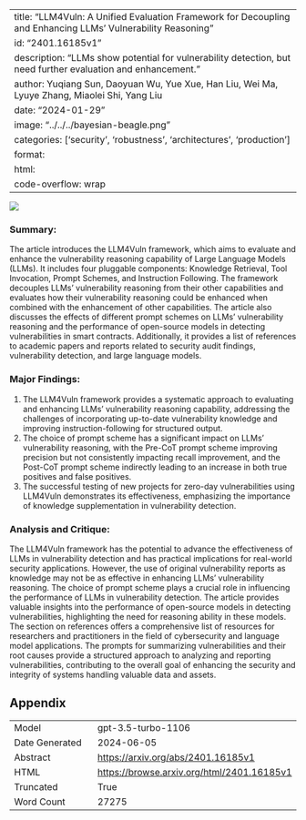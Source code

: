
---
title: "LLM4Vuln: A Unified Evaluation Framework for Decoupling and Enhancing LLMs' Vulnerability Reasoning"
id: "2401.16185v1"
description: "LLMs show potential for vulnerability detection, but need further evaluation and enhancement."
author: Yuqiang Sun, Daoyuan Wu, Yue Xue, Han Liu, Wei Ma, Lyuye Zhang, Miaolei Shi, Yang Liu
date: "2024-01-29"
image: "../../../bayesian-beagle.png"
categories: ['security', 'robustness', 'architectures', 'production']
format:
  html:
    code-overflow: wrap
---

![](../../../bayesian-beagle.png)

### Summary:
The article introduces the LLM4Vuln framework, which aims to evaluate and enhance the vulnerability reasoning capability of Large Language Models (LLMs). It includes four pluggable components: Knowledge Retrieval, Tool Invocation, Prompt Schemes, and Instruction Following. The framework decouples LLMs' vulnerability reasoning from their other capabilities and evaluates how their vulnerability reasoning could be enhanced when combined with the enhancement of other capabilities. The article also discusses the effects of different prompt schemes on LLMs' vulnerability reasoning and the performance of open-source models in detecting vulnerabilities in smart contracts. Additionally, it provides a list of references to academic papers and reports related to security audit findings, vulnerability detection, and large language models.

### Major Findings:
1. The LLM4Vuln framework provides a systematic approach to evaluating and enhancing LLMs' vulnerability reasoning capability, addressing the challenges of incorporating up-to-date vulnerability knowledge and improving instruction-following for structured output.
2. The choice of prompt scheme has a significant impact on LLMs' vulnerability reasoning, with the Pre-CoT prompt scheme improving precision but not consistently impacting recall improvement, and the Post-CoT prompt scheme indirectly leading to an increase in both true positives and false positives.
3. The successful testing of new projects for zero-day vulnerabilities using LLM4Vuln demonstrates its effectiveness, emphasizing the importance of knowledge supplementation in vulnerability detection.

### Analysis and Critique:
The LLM4Vuln framework has the potential to advance the effectiveness of LLMs in vulnerability detection and has practical implications for real-world security applications. However, the use of original vulnerability reports as knowledge may not be as effective in enhancing LLMs' vulnerability reasoning. The choice of prompt scheme plays a crucial role in influencing the performance of LLMs in vulnerability detection. The article provides valuable insights into the performance of open-source models in detecting vulnerabilities, highlighting the need for reasoning ability in these models. The section on references offers a comprehensive list of resources for researchers and practitioners in the field of cybersecurity and language model applications. The prompts for summarizing vulnerabilities and their root causes provide a structured approach to analyzing and reporting vulnerabilities, contributing to the overall goal of enhancing the security and integrity of systems handling valuable data and assets.

## Appendix

|          |          |
|----------|----------|
| Model     | gpt-3.5-turbo-1106       |
| Date Generated     | 2024-06-05       |
| Abstract | [https://arxiv.org/abs/2401.16185v1](https://arxiv.org/abs/2401.16185v1)        |
| HTML     | [https://browse.arxiv.org/html/2401.16185v1](https://browse.arxiv.org/html/2401.16185v1)       |
| Truncated       | True       |
| Word Count       | 27275       |